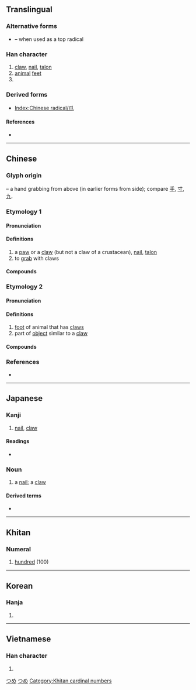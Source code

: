 {{character info/new}}
{{also|爫|瓜|手|寸}}
==Translingual==
{{stroke order|type=animate}}

===Alternative forms===
* {{l|mul|爫}} – when used as a top radical

===Han character===
{{Han char|rn=87|rad=爪|as=00|sn=4|four=72230|canj=HLO}}

# [[claw]], [[nail]], [[talon]]
# [[animal]] [[feet]]
# {{mul-kangxi radical-def}}

===Derived forms===
* [[Index:Chinese radical/爪]]

====References====
* {{Han ref|kx=0688.260|dkj=19653|dj=1101.120|hdz=32030.010|uh=722A|ud=29226|bh=A4F6|bd=42230}}

----

==Chinese==
{{zh-forms}}

===Glyph origin===
{{Han etym}}
{{liushu|p}} – a hand grabbing from above (in earlier forms from side); compare [[手]], [[寸]], [[九]].

===Etymology 1===

====Pronunciation====
{{zh-pron
|m=zhǎo,er=y
|m-s=zao3
|c=zaau2
|h=pfs=cháu
|mn=qz,xm,zz:cháu/qz,xm,zz:chiáu/qz:liáu/tp,xm:niáu/kh,zz:jiáu
|mn_note=cháu - literary; chiáu/liáu/niáu/jiáu - vernacular
|w=
|mc=y
|oc=y
|ma=|ma2=
|cat=n
}}

====Definitions====
{{zh-hanzi}}

# a [[paw]] or a [[claw]] (but not a claw of a crustacean), [[nail]], [[talon]]
# to [[grab]] with claws

====Compounds====
{{zh-der|爪甲|爪枯|爪哇|爪牙|爪印|鳳爪|雞爪|爪子}}

===Etymology 2===

====Pronunciation====
{{zh-pron
|m=zhuǎ
|c=
|mc=
|oc=
|ma=
|cat=n
}}

====Definitions====
{{zh-hanzi}}

# [[foot]] of animal that has [[claw]]s
# part of [[object]] similar to a [[claw]]

====Compounds====
{{zh-der|爪兒|爪尖兒}}

===References===
* {{thcwd|1222}}

----

==Japanese==

===Kanji===
{{ja-kanji|grade=|rs=爪00}}

# [[nail]], [[claw]]

====Readings====
* {{ja-readings|on=[[そう]] (sō)|kun=[[つめ]] (tsume), [[つま]] (tsuma)}}

===Noun===
{{ja-noun|つめ}}

# a [[nail]]; a [[claw]]

====Derived terms====
* {{ja-r|鷹の爪|たか の つめ}}

[[Category:Japanese basic words|つめ]]
[[Category:ja:Anatomy|つめ]]

----

==Khitan==

===Numeral===
{{head|zkt|numeral|tr=jau}}

# [[hundred]] (100)

[[Category:Khitan cardinal numbers]]

----

==Korean==

===Hanja===
{{ko-hanja|hangeul=조|eumhun=|rv=jo|mr=cho|y=co}}

# {{defn|lang=ko|sort=爪00}}

----

==Vietnamese==

===Han character===
{{vi-hantu|[[trảo]], [[trẩu]], [[vuốt]], [[trảu]]|rs=爪00}}

# {{defn|lang=vi|sort=爪00}}

[[Category:CJKV radicals| ]]